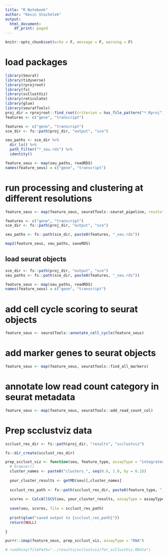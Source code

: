 ```yaml
---
title: "R Notebook"
author: "Kevin Stachelek"
output:
  html_document:
    df_print: paged
---
```


```r
knitr::opts_chunk$set(echo = F, message = F, warning = F)
```

# load packages

```r
library(Seurat)
library(tidyverse)
library(rprojroot)
library(fs)
library(scClustViz)
library(reticulate)
library(glue)
library(seuratTools)
proj_dir = rprojroot::find_root(criterion = has_file_pattern("*.Rproj"))
features <- c("gene", "transcript")
```


```r

features <- c("gene", "transcript")
sce_dir <- fs::path(proj_dir, "output", "sce")

seu_paths <- sce_dir %>% 
  dir_ls() %>% 
  path_filter("*_seu.rds") %>%
  identity()

feature_seus <- map(seu_paths, readRDS)
names(feature_seus) = c("gene", "transcript")


```

# run processing and clustering at different resolutions

```r

feature_seus <- map(feature_seus, seuratTools::seurat_pipeline, resolution = seq(0.2, 2.0, by = 0.2))

features <- c("gene", "transcript")
sce_dir <- fs::path(proj_dir, "output", "sce")

seu_paths <- fs::path(sce_dir, paste0(features, "_seu.rds"))

map2(feature_seus, seu_paths, saveRDS)

```

## load seurat objects

```r
sce_dir <- fs::path(proj_dir, "output", "sce")
seu_paths <- fs::path(sce_dir, paste0(features, "_seu.rds"))

feature_seus <- map(seu_paths, readRDS)
names(feature_seus) = c("gene", "transcript")

```

# add cell cycle scoring to seurat objects

```r
feature_seus <- seuratTools::annotate_cell_cycle(feature_seus)
```

# add marker genes to seurat objects 

```r
feature_seus <- map(feature_seus, seuratTools::find_all_markers)
```

# annotate low read count category in seurat metadata

```r
feature_seus <- map(feature_seus, seuratTools::add_read_count_col)
```

# Prep scclustviz data

```r

scclust_res_dir <- fs::path(proj_dir, "results", "scclustviz")

fs::dir_create(scclust_res_dir)

prep_scclust_viz <- function(seu, feature_type, assayType = "integrated") {
  # browser()
  cluster_names <- paste0("clusters_", seq(0.6, 1.0, by = 0.2))
  
  your_cluster_results <- getMD(seu)[,cluster_names]
  
  scclust_res_path <- fs::path(scclust_res_dir, paste0(feature_type, "_for_scClustViz.RData"))
  
  scvres <- CalcAllSCV(seu, your_cluster_results, assayType = assayType, exponent = exp(1), testAll = FALSE)
  
  save(seu, scvres, file = scclust_res_path)
  
  print(glue("saved output to {scclust_res_path}"))
  return(NULL)
  
}

purrr::imap(feature_seus, prep_scclust_viz, assayType = "RNA")

# runShiny(filePath="../results/scclustviz/for_scClustViz.RData")

```

